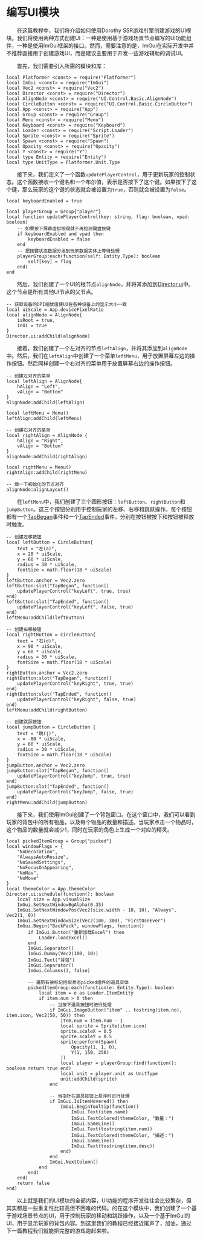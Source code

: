 
# 编写UI模块

&emsp;&emsp;在这篇教程中，我们将介绍如何使用Dorothy SSR游戏引擎创建游戏的UI模块。我们将使用两种方式创建UI：一种是使用基于游戏场景节点编写的UI功能组件，一种是使用ImGui框架的接口。然而，需要注意的是，ImGui在实际开发中并不推荐直接用于创建游戏UI，而是建议主要用于开发一些游戏辅助的调试UI。

&emsp;&emsp;首先，我们需要引入所需的模块和库：

```tl title="Script/UI.tl"
local Platformer <const> = require("Platformer")
local ImGui <const> = require("ImGui")
local Vec2 <const> = require("Vec2")
local Director <const> = require("Director")
local AlignNode <const> = require("UI.Control.Basic.AlignNode")
local CircleButton <const> = require("UI.Control.Basic.CircleButton")
local App <const> = require("App")
local Group <const> = require("Group")
local Menu <const> = require("Menu")
local Keyboard <const> = require("Keyboard")
local Loader <const> = require("Script.Loader")
local Sprite <const> = require("Sprite")
local Spawn <const> = require("Spawn")
local Opacity <const> = require("Opacity")
local Y <const> = require("Y")
local type Entity = require("Entity")
local type UnitType = Platformer.Unit.Type
```

&emsp;&emsp;接下来，我们定义了一个函数`updatePlayerControl`，用于更新玩家的控制状态。这个函数接收一个键名和一个布尔值，表示是否按下了这个键。如果按下了这个键，那么玩家的这个键的状态就会被设置为`true`，否则就会被设置为`false`。

```tl title="Script/UI.tl"
local keyboardEnabled = true

local playerGroup = Group{"player"}
local function updatePlayerControl(key: string, flag: boolean, vpad: boolean)
	-- 如果按下屏幕虚拟按键就不再检测键盘按键
	if keyboardEnabled and vpad then
		keyboardEnabled = false
	end
	-- 把按键状态数据分发到玩家数据实体上等待处理
	playerGroup:each(function(self: Entity.Type): boolean
		self[key] = flag
	end)
end
```

&emsp;&emsp;然后，我们创建了一个UI的根节点`alignNode`，并将其添加到[Director.ui](/docs/api/Class/Director#ui)中。这个节点是所有其他UI节点的父节点。

```tl title="Script/UI.tl"
-- 获取设备的DPI缩放值使UI在各种设备上的显示大小一致
local uiScale = App.devicePixelRatio
local alignNode = AlignNode{
	isRoot = true,
	inUI = true
}
Director.ui:addChild(alignNode)
```

&emsp;&emsp;接着，我们创建了一个左对齐的节点`leftAlign`，并将其添加到`alignNode`中。然后，我们在`leftAlign`中创建了一个菜单`leftMenu`，用于放置屏幕左边的操作按钮。然后同样创建一个右对齐的菜单用于放置屏幕右边的操作按钮。

```tl title="Script/UI.tl"
-- 创建左对齐的菜单
local leftAlign = AlignNode{
	hAlign = "Left",
	vAlign = "Bottom"
}
alignNode:addChild(leftAlign)

local leftMenu = Menu()
leftAlign:addChild(leftMenu)

-- 创建右对齐的菜单
local rightAlign = AlignNode {
	hAlign = "Right",
	vAlign = "Bottom"
}
alignNode:addChild(rightAlign)

local rightMenu = Menu()
rightAlign:addChild(rightMenu)

-- 做一下初始化的节点对齐
alignNode:alignLayout()
```

&emsp;&emsp;在`leftMenu`中，我们创建了三个圆形按钮：`leftButton`、`rightButton`和`jumpButton`。这三个按钮分别用于控制玩家的左移、右移和跳跃操作。每个按钮都有一个[TapBegan](/docs/api/Node%20Event/Node#tapbegan)事件和一个[TapEnded](/docs/api/Node%20Event/Node#tapended)事件，分别在按钮被按下和按钮被释放时触发。

```tl title="Script/UI.tl"
-- 创建左移按钮
local leftButton = CircleButton{
	text = "左(a)",
	x = 20 * uiScale,
	y = 60 * uiScale,
	radius = 30 * uiScale,
	fontSize = math.floor(18 * uiScale)
}
leftButton.anchor = Vec2.zero
leftButton:slot("TapBegan", function()
	updatePlayerControl("keyLeft", true, true)
end)
leftButton:slot("TapEnded", function()
	updatePlayerControl("keyLeft", false, true)
end)
leftMenu:addChild(leftButton)

-- 创建右移按钮
local rightButton = CircleButton{
	text = "右(d)",
	x = 90 * uiScale,
	y = 60 * uiScale,
	radius = 30 * uiScale,
	fontSize = math.floor(18 * uiScale)
}
rightButton.anchor = Vec2.zero
rightButton:slot("TapBegan", function()
	updatePlayerControl("keyRight", true, true)
end)
rightButton:slot("TapEnded", function()
	updatePlayerControl("keyRight", false, true)
end)
leftMenu:addChild(rightButton)

-- 创建跳跃按钮
local jumpButton = CircleButton {
	text = "跳(j)",
	x = -80 * uiScale,
	y = 60 * uiScale,
	radius = 30 * uiScale,
	fontSize = math.floor(18 * uiScale)
}
jumpButton.anchor = Vec2.zero
jumpButton:slot("TapBegan", function()
	updatePlayerControl("keyJump", true, true)
end)
jumpButton:slot("TapEnded", function()
	updatePlayerControl("keyJump", false, true)
end)
rightMenu:addChild(jumpButton)
```

&emsp;&emsp;接下来，我们使用ImGui创建了一个背包窗口。在这个窗口中，我们可以看到玩家的背包中的所有物品，以及每个物品的数量和描述。当玩家点击一个物品时，这个物品的数量就会减少1，同时在玩家的角色上生成一个对应的精灵。

```tl title="Script/UI.tl"
local pickedItemGroup = Group{"picked"}
local windowFlags = {
	"NoDecoration",
	"AlwaysAutoResize",
	"NoSavedSettings",
	"NoFocusOnAppearing",
	"NoNav",
	"NoMove"
}
local themeColor = App.themeColor
Director.ui:schedule(function(): boolean
	local size = App.visualSize
	ImGui.SetNextWindowBgAlpha(0.35)
	ImGui.SetNextWindowPos(Vec2(size.width - 10, 10), "Always", Vec2(1, 0))
	ImGui.SetNextWindowSize(Vec2(100, 300), "FirstUseEver")
	ImGui.Begin("BackPack", windowFlags, function()
		if ImGui.Button("重新加载Excel") then
			Loader.loadExcel()
		end
		ImGui.Separator()
		ImGui.Dummy(Vec2(100, 10))
		ImGui.Text("背包")
		ImGui.Separator()
		ImGui.Columns(3, false)

		-- 遍历有被标记拾取状态picked组件的道具实体
		pickedItemGroup:each(function(e: Entity.Type): boolean
			local item = e as Loader.ItemEntity
			if item.num > 0 then
				-- 当按下道具按钮时进行处理
				if ImGui.ImageButton("item" .. tostring(item.no), item.icon, Vec2(50, 50)) then
					item.num = item.num - 1
					local sprite = Sprite(item.icon)
					sprite.scaleX = 0.5
					sprite.scaleY = 0.5
					sprite:perform(Spawn(
						Opacity(1, 1, 0),
						Y(1, 150, 250)
					))
					local player = playerGroup:find(function(): boolean return true end)
					local unit = player.unit as UnitType
					unit:addChild(sprite)
				end

				-- 当指针在道具按钮上悬浮时进行处理
				if ImGui.IsItemHovered() then
					ImGui.BeginTooltip(function()
						ImGui.Text(item.name)
						ImGui.TextColored(themeColor, "数量：")
						ImGui.SameLine()
						ImGui.Text(tostring(item.num))
						ImGui.TextColored(themeColor, "描述：")
						ImGui.SameLine()
						ImGui.Text(tostring(item.desc))
					end)
				end
				ImGui.NextColumn()
			end
		end)
	end)
	return false
end)
```

&emsp;&emsp;以上就是我们的UI模块的全部内容，UI功能的程序开发往往会比较繁杂，但其实都是一些重复性比较高但不困难的代码。的在这个模块中，我们创建了一个基于游戏场景节点的UI，用于控制玩家的移动和跳跃操作，以及一个基于ImGui的UI，用于显示玩家的背包内容。到这里我们的教程已经接近尾声了，加油，通过下一篇教程我们就能把完整的游戏跑起来啦。